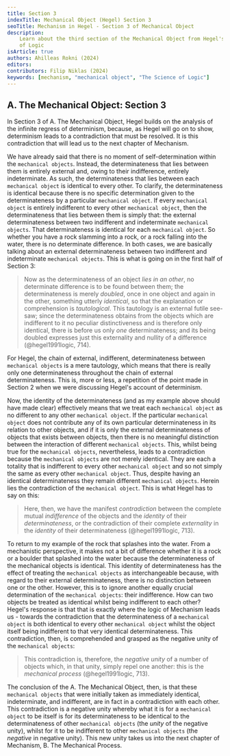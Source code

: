 ```yaml
---
title: Section 3
indexTitle: Mechanical Object (Hegel) Section 3
seoTitle: Mechanism in Hegel - Section 3 of Mechanical Object
description:
    Learn about the third section of the Mechanical Object from Hegel's Science
    of Logic
isArticle: true
authors: Ahilleas Rokni (2024)
editors:
contributors: Filip Niklas (2024)
keywords: [mechanism, "mechanical object", "The Science of Logic"]
---
```


## A. The Mechanical Object: Section 3

In Section 3 of A. The Mechanical Object, Hegel builds on the analysis of the
infinite regress of determinism, because, as Hegel will go on to show,
determinism leads to a contradiction that must be resolved. It is this
contradiction that will lead us to the next chapter of Mechanism.

We have already said that there is no moment of self-determination within the
`mechanical objects`. Instead, the determinateness that lies between them is
entirely external and, owing to their indifference, entirely indeterminate. As
such, the determinateness that lies between each `mechanical object` is
identical to every other. To clarify, the determinateness is identical because
there is no specific determination given to the determinateness by a particular
`mechanical object`. If every `mechanical object` is entirely indifferent to
every other `mechanical object`, then the determinateness that lies between them
is simply that: the external determinateness between two indifferent and
indeterminate `mechanical objects`. That determinateness is identical for each
`mechanical object`. So whether you have a rock slamming into a rock, or a rock
falling into the water, there is no determinate difference. In both cases, we
are basically talking about an external determinateness between two indifferent
and indeterminate `mechanical objects`. This is what is going on in the first
half of Section 3:

> Now as the determinateness of an object _lies in an other_, no determinate
> difference is to be found between them; the determinateness is merely
> _doubled_, once in one object and again in the other, something utterly
> _identical_, so that the explanation or comprehension is _tautological_. This
> tautology is an external futile see-saw; since the determinateness obtains
> from the objects which are indifferent to it no peculiar distinctiveness and
> is therefore only identical, there is before us only _one_ determinateness;
> and its being doubled expresses just this externality and nullity of a
> difference (@hegel1991logic, 714).

For Hegel, the chain of external, indifferent, determinateness between
`mechanical objects` is a mere tautology, which means that there is really only
one determinateness throughout the chain of external determinateness. This is,
more or less, a repetition of the point made in Section 2 when we were
discussing Hegel's account of determinism.

Now, the identity of the determinateness (and as my example above should have
made clear) effectively means that we treat each `mechanical object` as no
different to any other `mechanical object`. If the particular
`mechanical object` does not contribute any of its own particular
determinateness in its relation to other objects, and if it is only the external
determinateness of objects that exists between objects, then there is no
meaningful distinction between the interaction of different
`mechanical objects`. This, whilst being true for the `mechanical objects`,
nevertheless, leads to a contradiction because the `mechanical objects` are not
merely identical. They are each a totality that is indifferent to every other
`mechanical object` and so not simply the same as every other
`mechanical object`. Thus, despite having an identical determinateness they
remain different `mechanical objects`. Herein lies the contradiction of the
`mechanical object`. This is what Hegel has to say on this:

> Here, then, we have the manifest _contradiction_ between the complete mutual
> _indifference_ of the objects and the _identity_ of their _determinateness_,
> or the contradiction of their complete _externality_ in the _identity_ of
> their determinateness (@hegel1991logic, 713).

To return to my example of the rock that splashes into the water. From a
mechanistic perspective, it makes not a bit of difference whether it is a rock
or a boulder that splashed into the water because the determinateness of the
mechanical objects is identical. This identity of determinateness has the effect
of treating the `mechanical objects` as interchangeable because, with regard to
their external determinateness, there is no distinction between one or the
other. However, this is to ignore another equally crucial determination of the
`mechanical objects`: their indifference. How can two objects be treated as
identical whilst being indifferent to each other? Hegel's response is that that
is exactly where the logic of Mechanism leads us - towards the contradiction
that the determinateness of a `mechanical object` is both identical to every
other `mechanical object` whilst the object itself being indifferent to that
very identical determinateness. This contradiction, then, is comprehended and
grasped as the negative unity of the `mechanical objects`:

> This contradiction is, therefore, the _negative unity_ of a number of objects
> which, in that unity, simply repel one another: this is the _mechanical
> process_ (@hegel1991logic, 713).

The conclusion of the A. The Mechanical Object, then, is that these
`mechanical objects` that were initially taken as immediately identical,
indeterminate, and indifferent, are in fact in a contradiction with each other.
This contradiction is a negative unity whereby what it is for a
`mechanical object` to be itself is for its determinateness to be identical to
the determinateness of other `mechanical objects` (the _unity_ of the negative
unity), whilst for it to be indifferent to other `mechanical objects` (the
_negative_ in negative unity). This new unity takes us into the next chapter of
Mechanism, B. The Mechanical Process.
